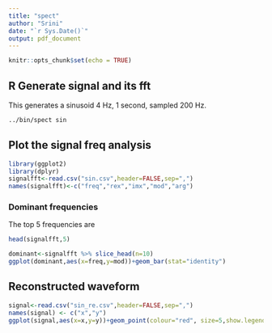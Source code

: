 ```yaml
---
title: "spect"
author: "Srini"
date: "`r Sys.Date()`"
output: pdf_document
---
```


```r
knitr::opts_chunk$set(echo = TRUE)
```

## R Generate signal and its fft

This generates a sinusoid 4 Hz, 1 second, sampled 200 Hz.

```bash
../bin/spect sin
```

## Plot the signal freq analysis

```r
library(ggplot2)
library(dplyr)
signalfft<-read.csv("sin.csv",header=FALSE,sep=",")
names(signalfft)<-c("freq","rex","imx","mod","arg")


```

### Dominant frequencies


The top 5 frequencies are

```r
head(signalfft,5)
```

```r
dominant<-signalfft %>% slice_head(n=10)
ggplot(dominant,aes(x=freq,y=mod))+geom_bar(stat="identity")
```

## Reconstructed waveform

```r
signal<-read.csv("sin_re.csv",header=FALSE,sep=",")
names(signal) <- c("x","y")
ggplot(signal,aes(x=x,y=y))+geom_point(colour="red", size=5,show.legend=TRUE)+theme(legend.position = "bottom")
```

